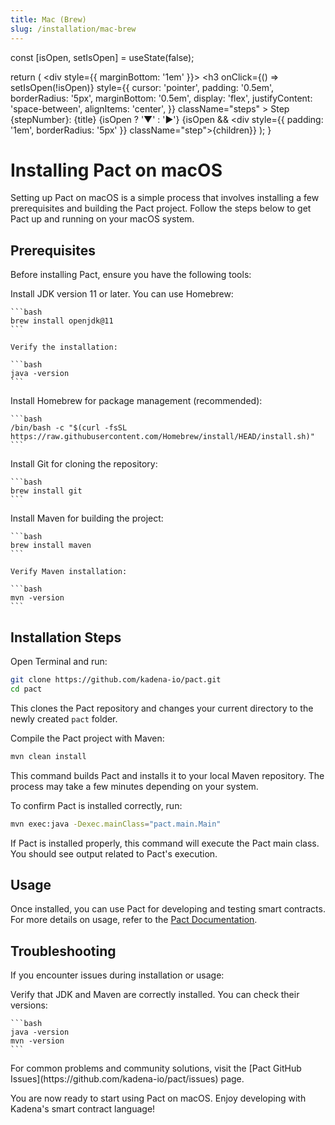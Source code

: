 ```yaml
---
title: Mac (Brew)
slug: /installation/mac-brew
---
```



  const [isOpen, setIsOpen] = useState(false);

  return (
    <div style={{ marginBottom: '1em' }}>
      <h3
        onClick={() => setIsOpen(!isOpen)}
        style={{
          cursor: 'pointer',
          padding: '0.5em',
          borderRadius: '5px',
          marginBottom: '0.5em',
          display: 'flex',
          justifyContent: 'space-between',
          alignItems: 'center',
        }}
        className="steps"
      >
        <span>Step {stepNumber}: {title}</span>
        <span>{isOpen ? '▼' : '▶'}</span>
      </h3>
      {isOpen && <div style={{ padding: '1em', borderRadius: '5px' }} className="step">{children}</div>}
    </div>
  );
}

# Installing Pact on macOS

Setting up Pact on macOS is a simple process that involves installing a few prerequisites and building the Pact project. Follow the steps below to get Pact up and running on your macOS system.

## Prerequisites

Before installing Pact, ensure you have the following tools:

<Tabs>
  <TabItem value="jdk" label="Java Development Kit (JDK)" default>
    Install JDK version 11 or later. You can use Homebrew:

    ```bash
    brew install openjdk@11
    ```

    Verify the installation:

    ```bash
    java -version
    ```
  </TabItem>
  <TabItem value="homebrew" label="Homebrew">
    Install Homebrew for package management (recommended):

    ```bash
    /bin/bash -c "$(curl -fsSL https://raw.githubusercontent.com/Homebrew/install/HEAD/install.sh)"
    ```
  </TabItem>
  <TabItem value="git" label="Git">
    Install Git for cloning the repository:

    ```bash
    brew install git
    ```
  </TabItem>
  <TabItem value="maven" label="Maven">
    Install Maven for building the project:

    ```bash
    brew install maven
    ```

    Verify Maven installation:

    ```bash
    mvn -version
    ```
  </TabItem>
</Tabs>

## Installation Steps

<Step stepNumber="1" title="Clone the Repository">
  Open Terminal and run:

  ```bash
  git clone https://github.com/kadena-io/pact.git
  cd pact
  ```

  This clones the Pact repository and changes your current directory to the newly created `pact` folder.
</Step>

<Step stepNumber="2" title="Build Pact">
  Compile the Pact project with Maven:

  ```bash
  mvn clean install
  ```

  This command builds Pact and installs it to your local Maven repository. The process may take a few minutes depending on your system.
</Step>

<Step stepNumber="3" title="Verify Installation">
  To confirm Pact is installed correctly, run:

  ```bash
  mvn exec:java -Dexec.mainClass="pact.main.Main"
  ```

  If Pact is installed properly, this command will execute the Pact main class. You should see output related to Pact's execution.
</Step>

## Usage

Once installed, you can use Pact for developing and testing smart contracts. For more details on usage, refer to the [Pact Documentation](https://github.com/kadena-io/pact).

## Troubleshooting

If you encounter issues during installation or usage:

<Tabs>
  <TabItem value="dependencies" label="Check Dependencies" default>
    Verify that JDK and Maven are correctly installed. You can check their versions:
    
    ```bash
    java -version
    mvn -version
    ```
  </TabItem>
  <TabItem value="github" label="Consult GitHub Issues">
    For common problems and community solutions, visit the [Pact GitHub Issues](https://github.com/kadena-io/pact/issues) page.
  </TabItem>
</Tabs>

You are now ready to start using Pact on macOS. Enjoy developing with Kadena's smart contract language!